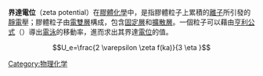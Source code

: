 '''界達電位'''（zeta potential）在[[膠體化學|膠體化學]]中，是指膠體粒子上累積的[[離子|離子]]所引發的[[靜電|靜電]]壓；膠體粒子由[[双电层|電雙層]]構成，包含[[固定層|固定層]]和[[擴散層|擴散層]]。一個粒子可以藉由[[亨利公式|亨利公式]]（{{lang|en|Henry's function}}）導出[[電泳|電泳]]的移動率，進而求出其界達[[電位|電位]]的值。
:<math> U_e=\frac{2 \varepsilon \zeta f(ka)}{3 \eta }</math>

{{Authority control}}
[[Category:物理化学|Category:物理化学]]